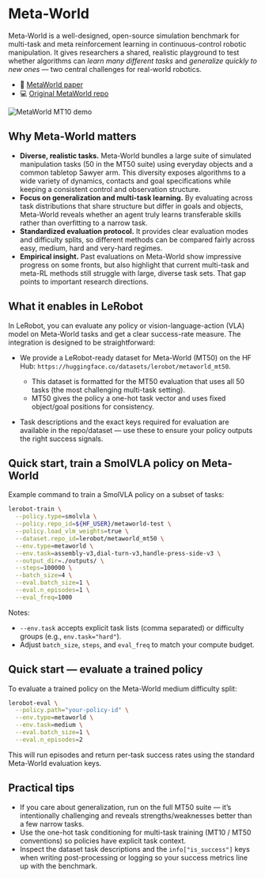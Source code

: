 # Meta-World

Meta-World is a well-designed, open-source simulation benchmark for multi-task and meta reinforcement learning in continuous-control robotic manipulation. It gives researchers a shared, realistic playground to test whether algorithms can *learn many different tasks* and *generalize quickly to new ones* — two central challenges for real-world robotics.

- 📄 [MetaWorld paper](https://arxiv.org/pdf/1910.10897)
- 💻 [Original MetaWorld repo](https://github.com/Farama-Foundation/Metaworld)

![MetaWorld MT10 demo](https://meta-world.github.io/figures/mt10.gif)

## Why Meta-World matters

* **Diverse, realistic tasks.** Meta-World bundles a large suite of simulated manipulation tasks (50 in the MT50 suite) using everyday objects and a common tabletop Sawyer arm. This diversity exposes algorithms to a wide variety of dynamics, contacts and goal specifications while keeping a consistent control and observation structure.
* **Focus on generalization and multi-task learning.** By evaluating across task distributions that share structure but differ in goals and objects, Meta-World reveals whether an agent truly learns transferable skills rather than overfitting to a narrow task.
* **Standardized evaluation protocol.** It provides clear evaluation modes and difficulty splits, so different methods can be compared fairly across easy, medium, hard and very-hard regimes.
* **Empirical insight.** Past evaluations on Meta-World show impressive progress on some fronts, but also highlight that current multi-task and meta-RL methods still struggle with large, diverse task sets. That gap points to important research directions.

## What it enables in LeRobot

In LeRobot, you can evaluate any policy or vision-language-action (VLA) model on Meta-World tasks and get a clear success-rate measure. The integration is designed to be straightforward:

* We provide a LeRobot-ready dataset for Meta-World (MT50) on the HF Hub: `https://huggingface.co/datasets/lerobot/metaworld_mt50`.

  * This dataset is formatted for the MT50 evaluation that uses all 50 tasks (the most challenging multi-task setting).
  * MT50 gives the policy a one-hot task vector and uses fixed object/goal positions for consistency.
* Task descriptions and the exact keys required for evaluation are available in the repo/dataset — use these to ensure your policy outputs the right success signals.

## Quick start, train a SmolVLA policy on Meta-World

Example command to train a SmolVLA policy on a subset of tasks:

```bash
lerobot-train \
  --policy.type=smolvla \
  --policy.repo_id=${HF_USER}/metaworld-test \
  --policy.load_vlm_weights=true \
  --dataset.repo_id=lerobot/metaworld_mt50 \
  --env.type=metaworld \
  --env.task=assembly-v3,dial-turn-v3,handle-press-side-v3 \
  --output_dir=./outputs/ \
  --steps=100000 \
  --batch_size=4 \
  --eval.batch_size=1 \
  --eval.n_episodes=1 \
  --eval_freq=1000
```

Notes:

* `--env.task` accepts explicit task lists (comma separated) or difficulty groups (e.g., `env.task="hard"`).
* Adjust `batch_size`, `steps`, and `eval_freq` to match your compute budget.

## Quick start — evaluate a trained policy

To evaluate a trained policy on the Meta-World medium difficulty split:

```bash
lerobot-eval \
  --policy.path="your-policy-id" \
  --env.type=metaworld \
  --env.task=medium \
  --eval.batch_size=1 \
  --eval.n_episodes=2
```

This will run episodes and return per-task success rates using the standard Meta-World evaluation keys.

## Practical tips

* If you care about generalization, run on the full MT50 suite — it’s intentionally challenging and reveals strengths/weaknesses better than a few narrow tasks.
* Use the one-hot task conditioning for multi-task training (MT10 / MT50 conventions) so policies have explicit task context.
* Inspect the dataset task descriptions and the `info["is_success"]` keys when writing post-processing or logging so your success metrics line up with the benchmark.


